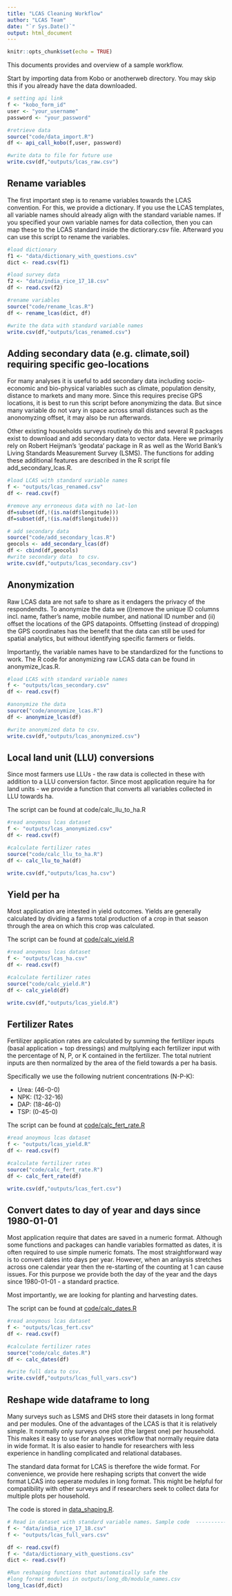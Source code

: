```yaml
---
title: "LCAS Cleaning Workflow"
author: "LCAS Team"
date: "`r Sys.Date()`"
output: html_document
---
```


```r
knitr::opts_chunk$set(echo = TRUE)
```



This documents provides and overview of a sample workflow.

Start by importing data from Kobo or anotherweb directory. You may skip this if you already have the data downloaded.

```r

# setting api link 
f <- "kobo_form_id"
user <- "your_username"
password <- "your_password"

#retrieve data
source("code/data_import.R")
df <- api_call_kobo(f,user, password)

#write data to file for future use
write.csv(df,"outputs/lcas_raw.csv")

```

## Rename variables

The first important step is to rename variables towards the LCAS convention.
For this, we provide a dictionary. If you use the LCAS templates, all variable
names should already align with the standard variable names. If you specified
your own variable names for data collection, then you can map these to the LCAS
standard inside the dictiorary.csv file. Afterward you can use this script 
to rename the variables.


```r

#load dictionary
f1 <- "data/dictionary_with_questions.csv"
dict <- read.csv(f1)

#load survey data
f2 <- "data/india_rice_17_18.csv"
df <- read.csv(f2)

#rename variables
source("code/rename_lcas.R")
df <- rename_lcas(dict, df)

#write the data with standard variable names
write.csv(df,"outputs/lcas_renamed.csv")

```



## Adding secondary data (e.g. climate,soil) requiring specific geo-locations

For many analyses it is useful to add secondary data including socio-economic and bio-physical variables such as climate, population density, distance to markets and many more. Since this requires precise GPS locations, it is best to run this script before anonymizing the data. But since many variable do not vary in space across small distances such as the anonomyzing offset, it may also be run afterwards.

Other existing households surveys routinely do this and several R packages exist to download and add secondary data to vector data. Here we primarily rely on Robert Heijman’s ‘geodata’ package in R as well as the World Bank’s Living Standards Measurement Survey (LSMS). The functions for adding these additional features are described in the R script file add_secondary_lcas.R.


```r

#load LCAS with standard variable names
f <- "outputs/lcas_renamed.csv"
df <- read.csv(f)

#remove any erroneous data with no lat-lon
df=subset(df,!(is.na(df$longitude)))
df=subset(df,!(is.na(df$longitude)))

# add secondary data
source("code/add_secondary_lcas.R")
geocols <- add_secondary_lcas(df)
df <- cbind(df,geocols)
#write secondary data  to csv.
write.csv(df,"outputs/lcas_secondary.csv")

```


## Anonymization 

Raw LCAS data are not safe to share as it endagers the privacy of the respondendts. To anonymize the data we (i)remove the unique ID columns incl. name, father’s name, mobile number, and national ID number and (ii) offset the locations of the GPS datapoints. Offsetting (instead of dropping) the GPS coordinates has the benefit that the data can still be used for spatial analytics, but without identifying specific farmers or fields.

Importantly, the variable names have to be standardized for the functions to work. The R code for anonymizing raw LCAS data can be found in anonymize_lcas.R.


``` r
#load LCAS with standard variable names
f <- "outputs/lcas_secondary.csv"
df <- read.csv(f)

#anonymize the data
source("code/anonymize_lcas.R")
df <- anonymize_lcas(df)

#write anonymized data to csv.
write.csv(df,"outputs/lcas_anonymized.csv")

```


## Local land unit (LLU) conversions

Since most farmers use LLUs - the raw data is collected in these with addition to a LLU conversion factor. Since most application require ha for land units - we provide a function that converts all variables collected in LLU towards ha.

The script can be found at code/calc_llu_to_ha.R

```r

#read anoymous lcas dataset
f <- "outputs/lcas_anonymized.csv"
df <- read.csv(f)

#calculate fertilizer rates
source("code/calc_llu_to_ha.R")
df <- calc_llu_to_ha(df)

write.csv(df,"outputs/lcas_ha.csv")

```



## Yield per ha

Most application are intested in yield outcomes. Yields are generally calculated by dividing a farms total production of a crop in that season through the area on which this crop was calculated.


The script can be found at [code/calc_yield.R](code/calc_yield.R)

```r
#read anoymous lcas dataset
f <- "outputs/lcas_ha.csv"
df <- read.csv(f)

#calculate fertilizer rates
source("code/calc_yield.R")
df <- calc_yield(df)

write.csv(df,"outputs/lcas_yield.R")


```



## Fertilizer Rates

Fertilizer application rates are calculated by summing the fertilizer inputs (basal application + top dressings) and multplying each fertilizer input with the percentage of N, P, or K contained in the fertilizer. The total nutrient inputs are then normalized by the area of the field towards a per ha basis.

Specifically we use the following nutrient concentrations (N-P-K):

- Urea: (46-0-0)
- NPK: (12-32-16)
- DAP: (18-46-0)
- TSP: (0-45-0)


The script can be found at [code/calc_fert_rate.R](code/calc_fert_rate.R)

```r
#read anoymous lcas dataset
f <- "outputs/lcas_yield.R"
df <- read.csv(f)

#calculate fertilizer rates
source("code/calc_fert_rate.R")
df <- calc_fert_rate(df)

write.csv(df,"outputs/lcas_fert.csv")

```


## Convert dates to day of year and days since 1980-01-01

Most application require that dates are saved in a numeric format. Although some functions and packages can handle variables formatted as dates, it is often required to use simple numeric fomats. The most straightforward way is to convert dates into days per year. However, when an anlaysis stretches across one calendar year then the re-starting of the counting at 1 can cause issues. For this purpose we provide both the day of the year and the days since 1980-01-01 - a standard practice.

Most importantly, we are looking for planting and harvesting dates. 


The script can be found at [code/calc_dates.R](code/calc_dates.R)


```r
#read anoymous lcas dataset
f <- "outputs/lcas_fert.csv"
df <- read.csv(f)

#calculate fertilizer rates
source("code/calc_dates.R")
df <- calc_dates(df)

#write full data to csv.
write.csv(df,"outputs/lcas_full_vars.csv")

```



## Reshape wide dataframe to long

Many surveys such as LSMS and DHS store their datasets in long format and per modules. One of the advantages of the LCAS is that it is relatively simple. It normally only surveys one plot (the largest one) per household. This makes it easy to use for analyses workflow that normally require data in wide format. It is also easier to handle for researchers with less experience in handling complicated and relational databases.

The standard data format for LCAS is therefore the wide format. For convenience, we provide here reshaping scripts that convert the wide format LCAS into seperate modules in long format. This might be helpful for compatibility with other surveys and if researchers seek to collect data for multiple plots per household.

The code is stored in <a href="https://github.com/AntonUrfels/lcas/blob/gh-pages/code/data_shaping.R" target="_blank">data_shaping.R</a>.

```R
# Read in dataset with standard variable names. Sample code  -----------------
f <- "data/india_rice_17_18.csv"
f <- "outputs/lcas_full_vars.csv"

df <- read.csv(f)
f <- "data/dictionary_with_questions.csv"
dict <- read.csv(f)

#Run reshaping functions that automatically safe the 
#long format modules in outputs/long_db/module_names.csv
long_lcas(df,dict)

```


